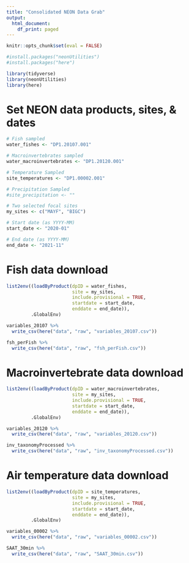 ```yaml
---
title: "Consolidated NEON Data Grab"
output:
  html_document:
    df_print: paged
---
```


```r
knitr::opts_chunk$set(eval = FALSE)
```

```r
#install.packages("neonUtilities")
#install.packages("here")

library(tidyverse)
library(neonUtilities)
library(here)
```

# Set NEON data products, sites, & dates
```r
# Fish sampled
water_fishes <- "DP1.20107.001"

# Macroinvertebrates sampled
water_macroinvertebrates <- "DP1.20120.001"

# Temperature Sampled
site_temperatures <- "DP1.00002.001"

# Precipitation Sampled
#site_precipitation <- ""

# Two selected focal sites
my_sites <- c("MAYF", "BIGC")

# Start date (as YYYY-MM)
start_date <- "2020-01"

# End date (as YYYY-MM)
end_date <- "2021-11"

```

# Fish data download
```r

list2env((loadByProduct(dpID = water_fishes, 
                        site = my_sites, 
                        include.provisional = TRUE,
                        startdate = start_date,
                        enddate = end_date)),
         .GlobalEnv)

```

```r
variables_20107 %>% 
  write_csv(here("data", "raw", "variables_20107.csv"))

fsh_perFish %>%
  write_csv(here("data", "raw", "fsh_perFish.csv"))
```

# Macroinvertebrate data download
```r
list2env((loadByProduct(dpID = water_macroinvertebrates, 
                        site = my_sites, 
                        include.provisional = TRUE,
                        startdate = start_date,
                        enddate = end_date)),
         .GlobalEnv)
```
```r
variables_20120 %>% 
  write_csv(here("data", "raw", "variables_20120.csv"))

inv_taxonomyProcessed %>% 
  write_csv(here("data", "raw", "inv_taxonomyProcessed.csv"))
```

# Air temperature data download
```r
list2env((loadByProduct(dpID = site_temperatures, 
                        site = my_sites, 
                        include.provisional = TRUE,
                        startdate = start_date,
                        enddate = end_date)),
         .GlobalEnv)
```
```r
variables_00002 %>% 
  write_csv(here("data", "raw", "variables_00002.csv"))

SAAT_30min %>% 
  write_csv(here("data", "raw", "SAAT_30min.csv"))
```

